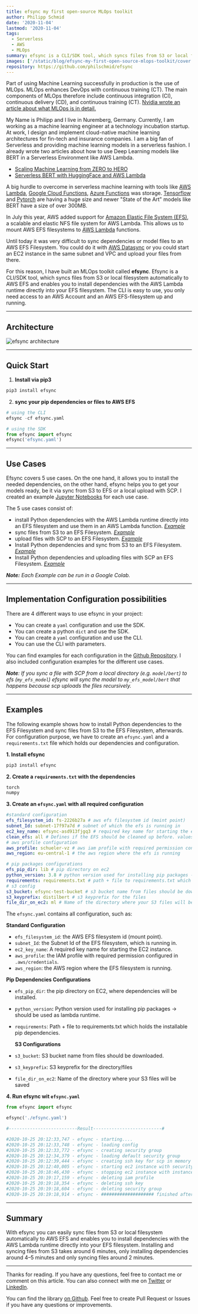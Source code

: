 ```yaml
---
title: efsync my first open-source MLOps toolkit
author: Philipp Schmid
date: '2020-11-04'
lastmod: '2020-11-04'
tags:
  - Serverless
  - AWS
  - MLOps
summary: efsync is a CLI/SDK tool, which syncs files from S3 or local filesystem automatically to AWS EFS and enables you to install dependencies with the AWS Lambda runtime directly into your EFS filesystem.
images: ['/static/blog/efsync-my-first-open-source-mlops-toolkit/cover.jpg']
repository: https://github.com/philschmid/efsync
---
```


Part of using Machine Learning successfully in production is the use of MLOps. MLOps enhances DevOps with continuous
training (CT). The main components of MLOps therefore include continuous integration (CI), continuous delivery (CD), and
continuous training (CT).
[Nvidia wrote an article about what MLOps is in detail.](https://blogs.nvidia.com/blog/2020/09/03/what-is-mlops/)

My Name is Philipp and I live in Nuremberg, Germany. Currently, I am working as a machine learning engineer at a
technology incubation startup. At work, I design and implement cloud-native machine learning architectures for fin-tech
and insurance companies. I am a big fan of Serverless and providing machine learning models in a serverless fashion. I
already wrote two articles about how to use Deep Learning models like BERT in a Serverless Environment like AWS Lambda.

- [Scaling Machine Learning from ZERO to HERO](https://www.philschmid.de/scaling-machine-learning-from-zero-to-hero)
- [Serverless BERT with HuggingFace and AWS Lambda](https://www.philschmid.de/serverless-bert-with-huggingface-and-aws-lambda)

A big hurdle to overcome in serverless machine learning with tools like [AWS Lambda](https://aws.amazon.com/de/lambda/),
[Google Cloud Functions](https://cloud.google.com/functions),
[Azure Functions](https://azure.microsoft.com/de-de/services/functions/) was storage.
[Tensorflow](https://www.tensorflow.org/) and [Pytorch](https://pytorch.org/) are having a huge size and newer "State of
the Art" models like BERT have a size of over 300MB.

In July this year, AWS added support for
[](https://aws.amazon.com/lambda/?nc1=h_ls)[Amazon Elastic File System (EFS)](https://aws.amazon.com/efs/?nc1=h_ls), a
scalable and elastic NFS file system for AWS Lambda. This allows us to mount AWS EFS filesystems to
[AWS Lambda](https://aws.amazon.com/lambda/?nc1=h_ls) functions.

Until today it was very difficult to sync dependencies or model files to an AWS EFS Filesystem. You could do it with
[AWS Datasync](https://docs.aws.amazon.com/efs/latest/ug/gs-step-four-sync-files.html) or you could start an EC2
instance in the same subnet and VPC and upload your files from there.

For this reason, I have built an MLOps toolkit called **efsync**. Efsync is a CLI/SDK tool, which syncs files from S3 or
local filesystem automatically to AWS EFS and enables you to install dependencies with the AWS Lambda runtime directly
into your EFS filesystem. The CLI is easy to use, you only need access to an AWS Account and an AWS EFS-filesystem up
and running.

---

## Architecture

![efsync architecture](/static/blog/efsync-my-first-open-source-mlops-toolkit/efsync.png)

---

## Quick Start

1. **Install via pip3**

```python
pip3 install efsync
```

2. **sync your pip dependencies or files to AWS EFS**

```python
# using the CLI
efsync -cf efsync.yaml

# using the SDK
from efsync import efsync
efsync('efsync.yaml')
```

---

## Use Cases

Efsync covers 5 use cases. On the one hand, it allows you to install the needed dependencies, on the other hand, efsync
helps you to get your models ready, be it via sync from S3 to EFS or a local upload with SCP. I created an example
[Jupyter Notebooks](https://github.com/philschmid/efsync#--examples) for each use case.

The 5 use cases consist of:

- install Python dependencies with the AWS Lambda runtime directly into an EFS filesystem and use them in an AWS Lambda
  function. _[Example](https://github.com/philschmid/efsync/blob/main/examples/efsync_pip_packages.ipynb)_
- sync files from S3 to an EFS Filesystem.
  _[Example](https://github.com/philschmid/efsync/blob/main/examples/efsync_s3_files.ipynb)_
- upload files with SCP to an EFS Filesystem.
  _[Example](https://github.com/philschmid/efsync/blob/main/examples/efsync_scp_files.ipynb)_
- Install Python dependencies and sync from S3 to an EFS Filesystem.
  _[Example](https://github.com/philschmid/efsync/blob/main/examples/efsync_pip_packages_and_s3_files.ipynb)_
- Install Python dependencies and uploading files with SCP an EFS Filesystem.
  _[Example](https://github.com/philschmid/efsync/blob/main/examples/efsync_pip_packages_and_scp_files.ipynb)_

_**Note:** Each Example can be run in a Google Colab._

---

## Implementation Configuration possibilities

There are 4 different ways to use efsync in your project:

- You can create a `yaml` configuration and use the SDK.
- You can create a python `dict` and use the SDK.
- You can create a `yaml` configuration and use the CLI.
- You can use the CLI with parameters.

You can find examples for each configuration in the
[Github Repository](https://github.com/philschmid/efsync#%EF%B8%8F--configurations). I also included configuration
examples for the different use cases.

_**Note**: If you sync a file with SCP from a local directory (e.g. `model/bert`) to efs (`my_efs_model`) efsync will
sync the model to `my_efs_model/bert` that happens because scp uploads the files recursively._

---

## Examples

The following example shows how to install Python dependencies to the EFS Filesystem and sync files from S3 to the EFS
Filesystem, afterwards. For configuration purpose, we have to create an `efsync.yaml` and a `requirements.txt` file
which holds our dependencies and configuration.

**1. Install efsync**

```python
pip3 install efsync
```

**2. Create a `requirements.txt` with the dependencies**

```python
torch
numpy
```

**3. Create an `efsync.yaml` with all required configuration**

```yaml
#standard configuration
efs_filesystem_id: fs-2226b27a # aws efs filesystem id (moint point)
subnet_Id: subnet-17f97a7d # subnet of which the efs is running in
ec2_key_name: efsync-asd913fjgq3 # required key name for starting the ec2 instance
clean_efs: all # Defines if the EFS should be cleaned up before. values: `'all'`,`'pip'`,`'file'` uploading
# aws profile configuration
aws_profile: schueler-vz # aws iam profile with required permission configured in .aws/credentials
aws_region: eu-central-1 # the aws region where the efs is running

# pip packages configurations
efs_pip_dir: lib # pip directory on ec2
python_version: 3.8 # python version used for installing pip packages -> should be used as lambda runtime afterwads
requirements: requirements.txt # path + file to requirements.txt which holds the installable pip packages
# s3 config
s3_bucket: efsync-test-bucket # s3 bucket name from files should be downloaded
s3_keyprefix: distilbert # s3 keyprefix for the files
file_dir_on_ec2: ml # Name of the directory where your S3 files will be saved
```

The `efsync.yaml` contains all configuration, such as:

**Standard Configuration**

- `efs_filesystem_id`: the AWS EFS filesystem id (mount point).
- `subnet_Id`: the Subnet Id of the EFS filesystem, which is running in.
- `ec2_key_name`: A required key name for starting the EC2 instance.
- `aws_profile`: the IAM profile with required permission configured in `.aws/credentials`.
- `aws_region`: the AWS region where the EFS filesystem is running.

**Pip Dependencies Configurations**

- `efs_pip_dir`: the pip directory on EC2, where dependencies will be installed.
- `python_version`**:** Python version used for installing pip packages -> should be used as lambda runtime.
- `requirements`: Path + file to requirements.txt which holds the installable pip dependencies.

  **S3 Configurations**

- `s3_bucket`: S3 bucket name from files should be downloaded.
- `s3_keyprefix`: S3 keyprefix for the directory/files
- `file_dir_on_ec2`: Name of the directory where your S3 files will be saved

**4. Run efsync wit `efsync.yaml`**

```python
from efsync import efsync

efsync('./efsync.yaml')

#--------------------------Result--------------------------#

#2020-10-25 20:12:33,747 - efsync - starting....
#2020-10-25 20:12:33,748 - efsync - loading config
#2020-10-25 20:12:33,772 - efsync - creating security group
#2020-10-25 20:12:34,379 - efsync - loading default security group
#2020-10-25 20:12:39,444 - efsync - creating ssh key for scp in memory
#2020-10-25 20:12:40,005 - efsync - starting ec2 instance with security group sg-0ff6539317d7e48da and subnet_Id subnet-17f97a7d
#2020-10-25 20:18:46,430 - efsync - stopping ec2 instance with instance id i-020e3f3cc4b3d690b
#2020-10-25 20:19:17,159 - efsync - deleting iam profile
#2020-10-25 20:19:18,354 - efsync - deleting ssh key
#2020-10-25 20:19:18,604 - efsync - deleting security group
#2020-10-25 20:19:18,914 - efsync - #################### finished after 6.752833333333333 minutes ####################
```

---

## Summary

With efsync you can easily sync files from S3 or local filesystem automatically to AWS EFS and enables you to install
dependencies with the AWS Lambda runtime directly into your EFS filesystem. Installing and syncing files from S3 takes
around 6 minutes, only installing dependencies around 4–5 minutes and only syncing files around 2 minutes.

---

Thanks for reading. If you have any questions, feel free to contact me or comment on this article. You can also connect
with me on [Twitter](https://twitter.com/_philschmid) or
[LinkedIn](https://www.linkedin.com/in/philipp-schmid-a6a2bb196/).

You can find the library [on Github](https://github.com/philschmid/efsync). Feel free to create Pull Request or Issues
if you have any questions or improvements.
